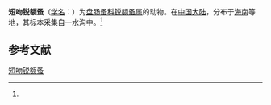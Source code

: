 {{Speciesbox
| name = 短吻锐额蚤
| status = 
| status_system = 
| image = 
| genus = Alonella
| species = brevirostrata
| authority = (Chiang, 1963)<ref name='id12389'>{{cite web| url =http://www.bioinfo.cn/db05/BjdwSpecies.php?action=view&id=12389| title =短吻锐额蚤| work =《中国动物物种编目数据库》| publisher =中国科学院微生物研究所| author =中国科学院动物研究所| accessdate =2009-04-28| deadurl =yes| archiveurl =https://web.archive.org/web/20160305100630/http://www.bioinfo.cn/db05/BjdwSpecies.php?action=view&id=12389| archivedate =2016-03-05}}</ref>
}}

'''短吻锐额蚤'''（[[学名|学名]]：{{lang|la|''Alonella brevirostrata''}}）为[[盘肠蚤科|盘肠蚤科]][[锐额蚤属|锐额蚤属]]的动物。在[[中国大陆|中国大陆]]，分布于[[海南|海南]]等地，其标本采集自一水沟中。<ref name='id12389'/>

== 参考文献 ==
{{reflist}}

{{Wikispecies|Alonella brevirostrata}}
{{Taxonbar|from=Q15230329}}

[[Category:锐额蚤属|短吻锐额蚤]]


{{节肢动物小作品}}